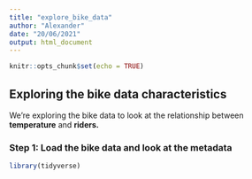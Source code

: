 ```yaml
---
title: "explore_bike_data"
author: "Alexander"
date: "20/06/2021"
output: html_document
---
```


```r
knitr::opts_chunk$set(echo = TRUE)
```

## Exploring the bike data characteristics

We're exploring the bike data to look at the relationship between **temperature** and **riders.**

### Step 1: Load the bike data and look at the metadata

```r
library(tidyverse)
```
